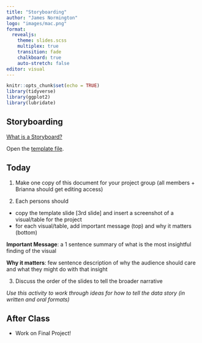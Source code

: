 ```yaml
---
title: "Storyboarding"
author: "James Normington"
logo: "images/mac.png"
format: 
  revealjs:
    theme: slides.scss
    multiplex: true
    transition: fade
    chalkboard: true
    auto-stretch: false
editor: visual
---
```


```r
knitr::opts_chunk$set(echo = TRUE)
library(tidyverse)
library(ggplot2)
library(lubridate)
```

## Storyboarding

[What is a Storyboard?](https://en.wikipedia.org/wiki/Storyboard)

Open the [template file](https://docs.google.com/presentation/d/1bFOJaTIm_kNDiJ_8KLIyXzXkWDFbQyeCH3siSkRVivE/edit?usp=sharing).

## Today {.smaller}

1.  Make one copy of this document for your project group (all members + Brianna should get editing access)

2.  Each persons should

-   copy the template slide \[3rd slide\] and insert a screenshot of a visual/table for the project
-   for each visual/table, add important message (top) and why it matters (bottom)

**Important Message**: a 1 sentence summary of what is the most insightful finding of the visual

**Why it matters**: few sentence description of why the audience should care and what they might do with that insight

3.  Discuss the order of the slides to tell the broader narrative

*Use this activity to work through ideas for how to tell the data story (in written and oral formats)*

## After Class {.unnumbered}

-   Work on Final Project!
